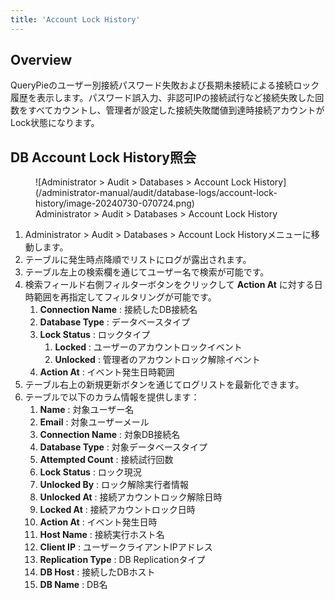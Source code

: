 ```yaml
---
title: 'Account Lock History'
---
```


## Overview

QueryPieのユーザー別接続パスワード失敗および長期未接続による接続ロック履歴を表示します。パスワード誤入力、非認可IPの接続試行など接続失敗した回数をすべてカウントし、管理者が設定した接続失敗閾値到達時接続アカウントがLock状態になります。

## DB Account Lock History照会

<figure data-layout="center" data-align="center">
![Administrator &gt; Audit &gt; Databases &gt; Account Lock History](/administrator-manual/audit/database-logs/account-lock-history/image-20240730-070724.png)
<figcaption>
Administrator &gt; Audit &gt; Databases &gt; Account Lock History
</figcaption>
</figure>

1. Administrator &gt; Audit &gt; Databases &gt; Account Lock Historyメニューに移動します。
2. テーブルに発生時点降順でリストにログが露出されます。
3. テーブル左上の検索欄を通じてユーザー名で検索が可能です。
4. 検索フィールド右側フィルターボタンをクリックして **Action At** に対する日時範囲を再指定してフィルタリングが可能です。
    1.  **Connection Name**  : 接続したDB接続名
    2.  **Database Type** : データベースタイプ
    3.  **Lock Status**  : ロックタイプ
        1.  **Locked**  : ユーザーのアカウントロックイベント
        2.  **Unlocked**  : 管理者のアカウントロック解除イベント
    4.  **Action At**  : イベント発生日時範囲
5. テーブル右上の新規更新ボタンを通じてログリストを最新化できます。
6. テーブルで以下のカラム情報を提供します：
    1.  **Name**  : 対象ユーザー名
    2.  **Email**  : 対象ユーザーメール
    3.  **Connection Name**  : 対象DB接続名
    4.  **Database Type**  : 対象データベースタイプ
    5.  **Attempted Count**  : 接続試行回数
    6.  **Lock Status**  : ロック現況
    7.  **Unlocked By**  : ロック解除実行者情報
    8.  **Unlocked At**  : 接続アカウントロック解除日時
    9.  **Locked At**  : 接続アカウントロック日時
    10.  **Action At**  : イベント発生日時
    11.  **Host Name**  : 接続実行ホスト名
    12.  **Client IP**  : ユーザークライアントIPアドレス
    13.  **Replication Type**  : DB Replicationタイプ
    14.  **DB Host**  : 接続したDBホスト
    15.  **DB Name**  : DB名
